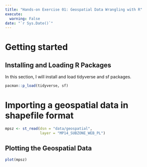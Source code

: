 ```yaml
---
title: "Hands-on Exercise 01: Geospatial Data Wrangling with R"
execute:
  warning: False
date: "`r Sys.Date()`"
---
```


# Getting started

## Installing and Loading R Packages

In this section, I will install and load tidyverse and sf packages.

```r
pacman::p_load(tidyverse, sf)
```

# Importing a geospatial data in shapefile format

```r

mpsz <- st_read(dsn = "data/geospatial",
                layer = "MP14_SUBZONE_WEB_PL")

```

## Plotting the Geospatial Data

```r
plot(mpsz)

```
